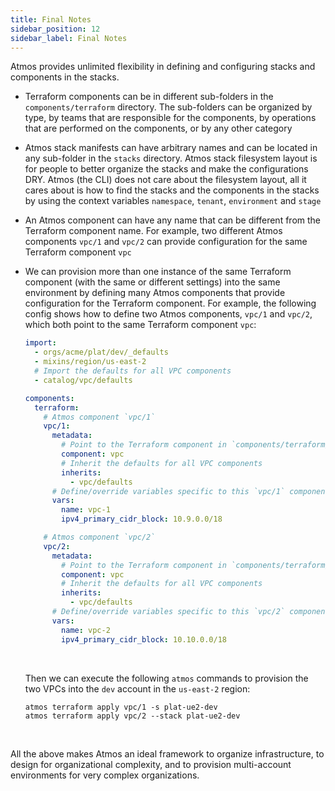 ```yaml
---
title: Final Notes
sidebar_position: 12
sidebar_label: Final Notes
---
```


Atmos provides unlimited flexibility in defining and configuring stacks and components in the stacks.

- Terraform components can be in different sub-folders in the `components/terraform` directory. The sub-folders can be organized by type, by teams
  that are responsible for the components, by operations that are performed on the components, or by any other category

- Atmos stack manifests can have arbitrary names and can be located in any sub-folder in the `stacks` directory. Atmos stack filesystem layout is for
  people to better organize the stacks and make the configurations DRY. Atmos (the CLI) does not care about the filesystem layout, all it cares about
  is how to find the stacks and the components in the stacks by using the context variables `namespace`, `tenant`, `environment` and `stage`

- An Atmos component can have any name that can be different from the Terraform component name. For example, two different Atmos components `vpc/1`
  and `vpc/2` can provide configuration for the same Terraform component `vpc`

- We can provision more than one instance of the same Terraform component (with the same or different settings) into the same environment by defining
  many Atmos components that provide configuration for the Terraform component. For example, the following config shows how to define two Atmos
  components, `vpc/1` and `vpc/2`, which both point to the same Terraform component `vpc`:

  ```yaml
  import:
    - orgs/acme/plat/dev/_defaults
    - mixins/region/us-east-2
    # Import the defaults for all VPC components
    - catalog/vpc/defaults

  components:
    terraform:
      # Atmos component `vpc/1`
      vpc/1:
        metadata:
          # Point to the Terraform component in `components/terraform/vpc`
          component: vpc
          # Inherit the defaults for all VPC components
          inherits:
            - vpc/defaults
        # Define/override variables specific to this `vpc/1` component
        vars:
          name: vpc-1
          ipv4_primary_cidr_block: 10.9.0.0/18

      # Atmos component `vpc/2`
      vpc/2:
        metadata:
          # Point to the Terraform component in `components/terraform/vpc`
          component: vpc
          # Inherit the defaults for all VPC components
          inherits:
            - vpc/defaults
        # Define/override variables specific to this `vpc/2` component
        vars:
          name: vpc-2
          ipv4_primary_cidr_block: 10.10.0.0/18
  ```

  <br/>

  Then we can execute the following `atmos` commands to provision the two VPCs into the `dev` account in the `us-east-2` region:

  ```shell
  atmos terraform apply vpc/1 -s plat-ue2-dev
  atmos terraform apply vpc/2 --stack plat-ue2-dev
  ```

<br/>

All the above makes Atmos an ideal framework to organize infrastructure, to design for organizational complexity, and to provision multi-account
environments for very complex organizations.
